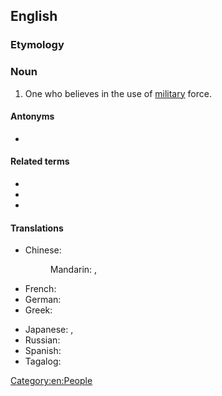 {{also|Militarist}}
==English==

===Etymology===
{{suffix|en|military|ist}}

===Noun===
{{en-noun}}

# One who believes in the use of [[military]] force.

====Antonyms====
* {{l|en|pacifist}}

====Related terms====
* {{l|en|militarism}}
* {{l|en|militant}}
* {{l|en|bellicist}}

====Translations====
{{trans-top|one who believes in military force}}
* Chinese:
*: Mandarin: {{t+|cmn|軍國主義者|sc=Hani}}, {{t+|cmn|军国主义者|tr=jūnguózhǔyì|sc=Hani}}
* French: {{t+|fr|militariste}}
* German: {{t|de|Militarist|m}}
* Greek: {{t+|el|στρατοκράτης|m}}
{{trans-mid}}
* Japanese: {{t|ja|軍国主義者|tr=gunkokushugisha}}, {{t|ja|鷹派|tr=takaha}}
* Russian: {{t+|ru|милитарист|m}}
* Spanish: {{t|es|militarista|m|f}}
* Tagalog: {{t|tl|makahukbo}}
{{trans-bottom}}

[[Category:en:People]]